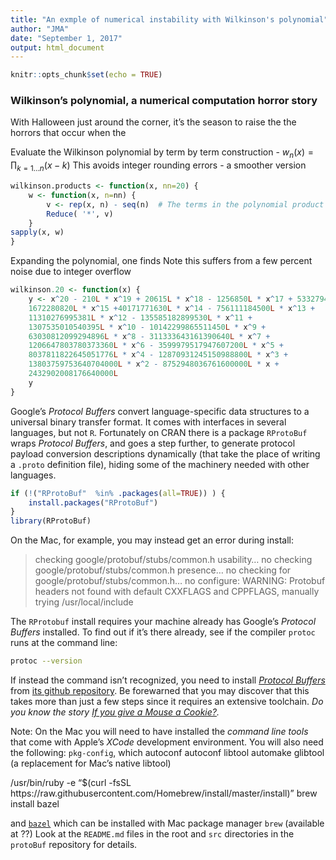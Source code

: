 ```yaml
---
title: "An exmple of numerical instability with Wilkinson's polynomial"
author: "JMA"
date: "September 1, 2017"
output: html_document
---
```


```r
knitr::opts_chunk$set(echo = TRUE)
```

### Wilkinson's polynomial, a numerical computation horror story

With Halloween just around the corner, it's the season to raise the 
the horrors that occur when the


Evaluate the Wilkinson polynomial by term by term construction -
$w_n(x) = \prod_{k=1\ldots n}(x-k)$
This avoids integer rounding errors -  a smoother version

```r

wilkinson.products <- function(x, nn=20) {
    w <- function(x, n=nn) {
        v <- rep(x, n) - seq(n)  # The terms in the polynomial product (x-1), (x-2), ...
        Reduce( '*', v)
    }
sapply(x, w)
}
```

Expanding the polynomial, one finds
Note this suffers from a few percent noise due to integer overflow
```r
wilkinson.20 <- function(x) {
    y <- x^20 - 210L * x^19 + 20615L * x^18 - 1256850L * x^17 + 53327946L * x^16 -
    1672280820L * x^15 +40171771630L * x^14 - 756111184500L * x^13 +
    11310276995381L * x^12 - 135585182899530L * x^11 +
    1307535010540395L * x^10 - 10142299865511450L * x^9 +
    63030812099294896L * x^8 - 311333643161390640L * x^7 +
    1206647803780373360L * x^6 - 3599979517947607200L * x^5 +
    8037811822645051776L * x^4 - 12870931245150988800L * x^3 +
    13803759753640704000L * x^2 - 8752948036761600000L * x +
    2432902008176640000L
    y
}
```

Google's _Protocol Buffers_ convert language-specific data structures to a universal binary transfer format. It comes with interfaces in several languages, but not `R`. Fortunately on CRAN there is a package `RProtoBuf` wraps _Protocol Buffers_, and goes a step further, to generate protocol payload conversion descriptions dynamically (that take the place of writing a `.proto` definition file), hiding some of the machinery needed with other languages. 

```r
if (!("RProtoBuf"  %in% .packages(all=TRUE)) ) {
    install.packages("RProtoBuf")
}
library(RProtoBuf)
```

On the Mac, for example, you may instead get an error during install:

>   checking google/protobuf/stubs/common.h usability... no
>   checking google/protobuf/stubs/common.h presence... no
>   checking for google/protobuf/stubs/common.h... no
>   configure: WARNING: Protobuf headers not found with default CXXFLAGS and CPPFLAGS, manually trying /usr/local/include

The `RProtobuf` install requires your machine already has Google's _Protocol Buffers_ installed. To find out if it's there already, see if the compiler `protoc` runs at the command line:
```bash
protoc --version
```
If instead the command isn't recognized, you need to install [_Protocol Buffers_](https://developers.google.com/protocol-buffers/) from [its github repository](https://github.com/google/protobuf.git). Be forewarned that you may discover that this takes more than just a few steps since it requires an extensive toolchain. _Do you know the story [If you give a Mouse a Cookie?]()._

Note: On the Mac you will need to have installed the _command line tools_ that come with Apple's _XCode_ development environment. You will also need the following:  `pkg-config`, which autoconf
autoconf
libtool
automake
glibtool (a replacement for Mac's native libtool)

/usr/bin/ruby -e "$(curl -fsSL https://raw.githubusercontent.com/Homebrew/install/master/install)"
brew install bazel
  
and [`bazel`]()
which can be installed with Mac package manager `brew` (available at ??)
Look at the `README.md` files in the root and `src` directories in the `protoBuf` repository for details. 



